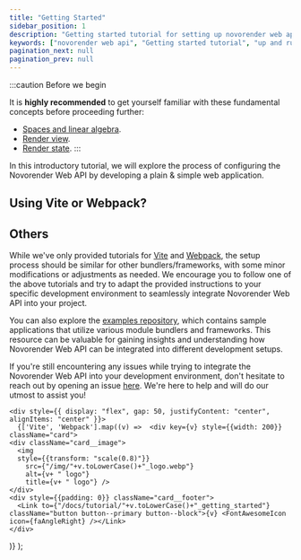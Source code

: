 ```yaml
---
title: "Getting Started"
sidebar_position: 1
description: "Getting started tutorial for setting up novorender web api."
keywords: ["novorender web api", "Getting started tutorial", "up and running with novorender", "how to install novorender web api"]
pagination_next: null
pagination_prev: null
---
```



:::caution Before we begin

It is **highly recommended** to get yourself familiar with these fundamental concepts before proceeding further:
- [Spaces and linear algebra](/docs/guides/spaces_and_linear_algebra).
- [Render view](/docs/guides/views).
- [Render state](/docs/guides/render_state).
:::

In this introductory tutorial, we will explore the process of configuring the Novorender Web API by developing a plain & simple web application.

## Using Vite or Webpack?

<BundlerCard />

## Others
While we've only provided tutorials for [Vite](https://vitejs.dev/) and [Webpack](https://webpack.js.org/), the setup process should be similar for other bundlers/frameworks, with some minor modifications or adjustments as needed. We encourage you to follow one of the above tutorials and try to adapt the provided instructions to your specific development environment to seamlessly integrate Novorender Web API into your project.

You can also explore the [examples repository](https://github.com/novorender/novorender-examples), which contains sample applications that utilize various module bundlers and frameworks. This resource can be valuable for gaining insights and understanding how Novorender Web API can be integrated into different development setups.

If you're still encountering any issues while trying to integrate the Novorender Web API into your development environment, don't hesitate to reach out by opening an issue [here](https://github.com/novorender/novorender-examples/issues). We're here to help and will do our utmost to assist you!

    <div style={{ display: "flex", gap: 50, justifyContent: "center", alignItems: "center" }}>
      {['Vite', 'Webpack'].map((v) =>  <div key={v} style={{width: 200}} className="card">
    <div className="card__image">
      <img
      style={{transform: "scale(0.8)"}}
        src={"/img/"+v.toLowerCase()+"_logo.webp"}
        alt={v+ " logo"}
        title={v+ " logo"} />
    </div>
    <div style={{padding: 0}} className="card__footer">
      <Link to={"/docs/tutorial/"+v.toLowerCase()+"_getting_started"} className="button button--primary button--block">{v} <FontAwesomeIcon icon={faAngleRight} /></Link>
    </div>
  </div>)}
  </div>
);
